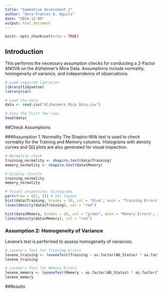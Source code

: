 ```yaml
---
title: "Summative Assessment 2"
author: "Vera Frances A. Aguila"
date: "2024-12-09"
output: html_document
---
```


```r
knitr::opts_chunk$set(echo = TRUE)
```

## Introduction

This performs the necessary assumption checks for conducting a 2-Factor ANOVA on the Alzheimer's Mice Data. Assumptions include normality, homogeneity of variance, and independence of observations.


```r
# Load required libraries
library(tidyverse)
library(car)

# Load the data
data <- read.csv("Alzheimers Mice Data.csv")

# View the first few rows
head(data)

```


##Check Assumptions

###Assumption 1: Normality
The Shapiro-Wilk test is used to check normality for the Training and Memory columns. Histograms with density curves and QQ plots are also generated for visual inspection.

```r
# Normality check
training_normality <- shapiro.test(data$Training)
memory_normality <- shapiro.test(data$Memory)

# Display results
training_normality
memory_normality

# Visual inspection: histograms
par(mfrow = c(1, 2)) # Set layout
hist(data$Training, breaks = 10, col = "blue", main = "Training Errors", xlab = "Errors")
lines(density(data$Training), col = "red")

hist(data$Memory, breaks = 10, col = "green", main = "Memory Errors", xlab = "Errors")
lines(density(data$Memory), col = "red")


```

### Assumption 2: Homogeneity of Variance
Levene's test is performed to assess homogeneity of variances.


```r
# Levene's Test for Training Errors
levene_training <- leveneTest(Training ~ as.factor(AD_Status) * as.factor(Treatment), data = data)
levene_training

# Levene's Test for Memory Errors
levene_memory <- leveneTest(Memory ~ as.factor(AD_Status) * as.factor(Treatment), data = data)
levene_memory


```

##Results


```r


```





